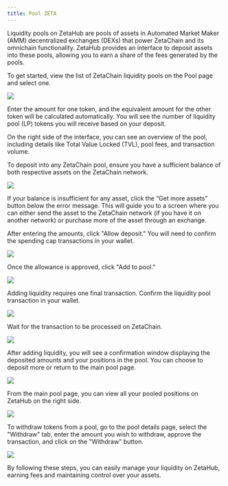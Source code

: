 ```yaml
---
title: Pool ZETA
---
```


Liquidity pools on ZetaHub are pools of assets in Automated Market Maker (AMM)
decentralized exchanges (DEXs) that power ZetaChain and its omnichain
functionality. ZetaHub provides an interface to deposit assets into these pools,
allowing you to earn a share of the fees generated by the pools.

To get started, view the list of ZetaChain liquidity pools on the Pool page and
select one.

![](/img/docs/zetahub/pool-1.png)

Enter the amount for one token, and the equivalent amount for the other token
will be calculated automatically. You will see the number of liquidity pool (LP)
tokens you will receive based on your deposit.

On the right side of the interface, you can see an overview of the pool,
including details like Total Value Locked (TVL), pool fees, and transaction
volume.

To deposit into any ZetaChain pool, ensure you have a sufficient balance of both
respective assets on the ZetaChain network.

![](/img/docs/zetahub/pool-2.png)

If your balance is insufficient for any asset, click the “Get more assets”
button below the error message. This will guide you to a screen where you can
either send the asset to the ZetaChain network (if you have it on another
network) or purchase more of the asset through an exchange.

After entering the amounts, click "Allow deposit." You will need to confirm the
spending cap transactions in your wallet.

![](/img/docs/zetahub/pool-3.png)

Once the allowance is approved, click "Add to pool."

![](/img/docs/zetahub/pool-4.png)

Adding liquidity requires one final transaction. Confirm the liquidity pool
transaction in your wallet.

![](/img/docs/zetahub/pool-5.png)

Wait for the transaction to be processed on ZetaChain.

![](/img/docs/zetahub/pool-6.png)

After adding liquidity, you will see a confirmation window displaying the
deposited amounts and your positions in the pool. You can choose to deposit more
or return to the main pool page.

![](/img/docs/zetahub/pool-7.png)

From the main pool page, you can view all your pooled positions on ZetaHub on
the right side.

![](/img/docs/zetahub/pool-8.png)

To withdraw tokens from a pool, go to the pool details page, select the
"Withdraw" tab, enter the amount you wish to withdraw, approve the transaction,
and click on the "Withdraw" button.

![](/img/docs/zetahub/pool-8.png)

By following these steps, you can easily manage your liquidity on ZetaHub,
earning fees and maintaining control over your assets.

